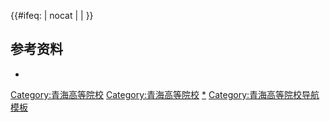 {{Navbox
|name=青海高等院校
|title=[[青海省高等学校列表|青海高等院校]]
|state={{{state|autocollapse}}}
|image=
|style = text-align: left;
|groupstyle = text-align: center;
|listclass = hlist
|bodyclass = hlist
|above= 
*[[中国大陆高等学校列表]]
*[[青海省教育厅]]

|group3=中央部属
|list3=
|group4=[[西宁市]]
|list4=
*[[青海大学]]<sup>[[省部共建大学|（部省合建）]]{{线路名|#00D2D3<!--一流学科-->}}{{线路名|#0092BC<!--211-->}}{{线路名|#F4DA40<!--中西部-->}}本</sup>
*[[青海民族大学]]<sup>[[省部共建大学|（省部共建）]]{{线路名|#F4DA40<!--中西部-->}}本</sup>
*[[青海师范大学]]<sup>本</sup>
*[[西宁大学]]（筹）<sup>本</sup>
*<s>[[青海大学昆仑学院]]</s><sup>民本独</sup>
*[[青海警官职业学院]]<sup>专</sup>
*[[青海农牧科技职业学院]]<sup>专</sup>
*[[青海交通职业技术学院]]<sup>专</sup>
*[[青海建筑职业技术学院]]<sup>专</sup>
*[[青海卫生职业技术学院]]<sup>专</sup>
*[[西宁城市职业技术学院]]<sup>专</sup>
*[[青海开放大学]]<sup>成</sup>
*[[青海省联合职工大学]]<sup>成</sup>

|group5=[[海东市]]
|list5=[[青海高等职业技术学院]]<sup>专</sup>

|group6=[[海北藏族自治州]]
|list6=

|group7=[[海南藏族自治州]]
|list7=

|group8=[[黄南藏族自治州]]
|list8=

|group9=[[果洛藏族自治州]]
|list9=

|group10=[[玉树藏族自治州]]
|list10=

|group11=[[海西蒙古族藏族自治州]]
|list11=[[青海柴达木职业技术学院]]<sup>专</sup>

|belowstyle = text-align:left;
|below = 以上除另有标注的外，均为属地行政区省属、市（州）属公办高等学校。<br/>{{线路名|#00D2D3<!--一流学科-->}}：[[世界一流大学和一流学科建设|“双一流”建设高校]]；{{线路名|#D22630<!--985-->}}：[[985工程|原985工程院校]]；{{线路名|#0092BC<!--211-->}}：[[211工程|原211工程院校]]；{{线路名|#97D700<!--国重-->}}：[[全国重点大学|原全国重点大学]]；{{线路名|#F4DA40<!--中西部-->}}：[[中西部高校基础能力建设工程|中西部高校基础能力建设工程院校]]<br><sup>本</sup>：办学层次为[[本科]]的高校；<sup>专</sup>：办学层次为[[专科]]的高校；<sup>民</sup>：民办高校；<sup>独</sup>：[[独立学院]]；<sup>成</sup>：成人高校。<br/>截止2017年5月31日，[[青海省]]有普通高校12所（其中民办普通高校1所），成人高校2所。
}}<includeonly>{{#ifeq: {{{1}}} | nocat | <!--空--> | [[Category:青海高等院校]] }}</includeonly>
[[Category:青海高等院校]]
<noinclude>
== 参考资料 ==
*{{cite web |url =http://www.moe.gov.cn/srcsite/A03/moe_634/201706/t20170614_306900.html|title = 教育部：高等学校名单 |accessdate = 2018-02-06 |first = |date = 2017-05-31 |publisher = 教育部 |language = zh-hans}}
[[Category:青海高等院校|*]]
[[Category:青海高等院校导航模板]]
</noinclude>